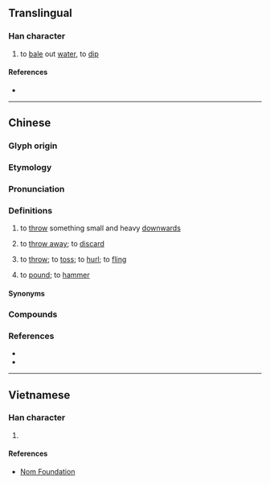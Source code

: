 {{character info}}
==Translingual==

===Han character===
{{Han char|rn=64|rad=手|as=04|sn=7|four=54012|canj=QLBU|ids=⿰扌冘}}

# to [[bale]] out [[water]], to [[dip]]

====References====
* {{Han ref|kx=0421.020|dkj=11876|dj=0768.020|hdz=31844.040|uh=628C|ud=25228|bh=CAE8|bd=51944}}

----

==Chinese==
{{zh-forms|alt=揕,鈂}}

===Glyph origin===
{{Han etym}}

===Etymology===
{{rfe|zh|[[丼]]}}

===Pronunciation===
{{zh-pron
|m=dǎn
|c=dam2
|ca=LL-Q9186-Justinrleung-抌.wav
|mn=tw,ph:tìm/ph:thìm
|mn-t=dom6
|mc=y
|oc=y
|cat=
}}

===Definitions===
{{zh-hanzi}}

# {{lb|zh|Cantonese|Teochew}} to [[throw]] something small and heavy [[downwards]]
# {{lb|zh|Cantonese}} to [[throw away]]; to [[discard]]
#: {{zh-x|抌 嗮 啲 垃圾{saap3} 未 啊{aa3}？|Is all the garbage '''thrown away'''?|C}}
# {{lb|zh|Hokkien}} to [[throw]]; to [[toss]]; to [[hurl]]; to [[fling]]
# to [[pound]]; to [[hammer]]

====Synonyms====
{{zh-dial|扔}}
{{zh-dial|扔-2}}

===Compounds===
{{zh-der|抌低|抌印|抌心口|抌心抌肺|抌捒}}

===References===
* {{R:yue:Hanzi}}
* {{R:nan:Chaozhou Fangyan Cihui 1991|{{l|zh||丼}} {{IPAfont|tom˧˥}}}}

----

==Vietnamese==

===Han character===
{{vi-readings|rs=手04|reading=đâm, đấm, đăm}}

# {{rfdef|vi|sort=手04}}

====References====
* [http://nomfoundation.org/common/nom_details.php?codepoint=628c Nom Foundation]